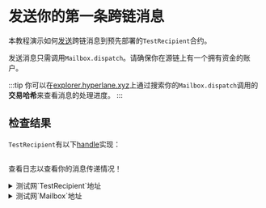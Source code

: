 

# 发送你的第一条跨链消息

本教程演示如何[发送](./reference/messaging/send.mdx)跨链消息到预先部署的`TestRecipient`合约。

<SimpleMessagingDiagram />

发送消息只需调用`Mailbox.dispatch`。请确保你在源链上有一个拥有资金的账户。

<MessageQuickstart />

:::tip
你可以在[explorer.hyperlane.xyz](https://explorer.hyperlane.xyz/)上通过搜索你的`Mailbox.dispatch`调用的**交易哈希**来查看消息的处理进度。
:::

## 检查结果

`TestRecipient`有以下[handle](./reference/messaging/receive.mdx)实现：

<Tabs groupId="lang">
<TabItem value="sol" label="Solidity">

```solidity file=<rootDir>/node_modules/@hyperlane-xyz/core/contracts/test/TestRecipient.sol#L30-L38

```

</TabItem>

</Tabs>

查看日志以查看你的消息传递情况！

<details>
  <summary>测试网`TestRecipient`地址</summary>
  <AddressTable environment="testnet" contract="testRecipient" />
</details>

<details>
  <summary>测试网`Mailbox`地址</summary>
  <AddressTable environment="testnet" contract="mailbox" />
</details>

